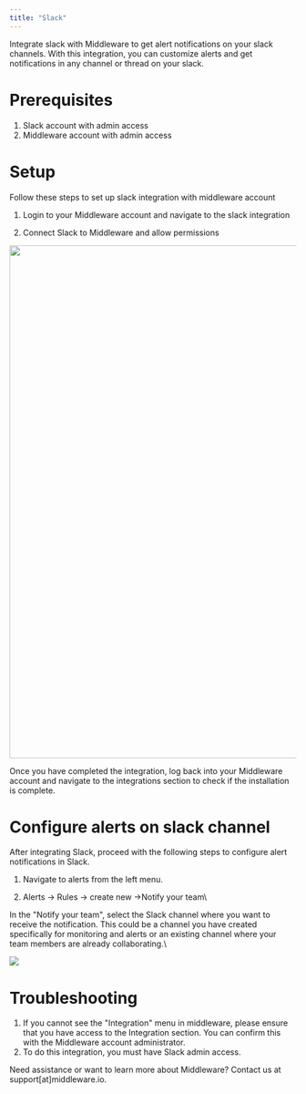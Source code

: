 ---
title: "Slack"
---

Integrate slack with Middleware to get alert notifications on your slack channels. With this integration, you can customize alerts and get notifications in any channel or thread on your slack.

# Prerequisites

1.  Slack account with admin access
2.  Middleware account with admin access

# Setup

Follow these steps to set up slack integration with middleware account

1. Login to your Middleware account and navigate to the slack integration

2. Connect Slack to Middleware and allow permissions

<img src="https://media.giphy.com/media/v1.Y2lkPTc5MGI3NjExbmV4cWdiNGNpYXlzY2l2YzNibGJldHdnODZjZjVoZ3V1bDlnMWFmOCZlcD12MV9pbnRlcm5hbF9naWZfYnlfaWQmY3Q9Zw/0cM1wAMDutGbxZQnsq/giphy.gif" width="900" height="900" />

<Note> Once you have completed the integration, log back into your Middleware account and navigate to the integrations section to check if the installation is complete. </Note>
 

# Configure alerts on slack channel

After integrating Slack, proceed with the following steps to configure alert notifications in Slack.

1.  Navigate to alerts from the left menu.

2.  Alerts -> Rules -> create new ->Notify your team\

In the "Notify your team", select the Slack channel where you want to receive the notification. This could be a channel you have created specifically for monitoring and alerts or an existing channel where your team members are already collaborating.\

<img src="/images/integration/sl2.png" />

# Troubleshooting

1.  If you cannot see the "Integration" menu in middleware, please ensure that you have access to the Integration section. You can confirm this with the Middleware account administrator.
2.  To do this integration, you must have Slack admin access.

<Note> Need assistance or want to learn more about Middleware? Contact us at support[at]middleware.io. </Note>
